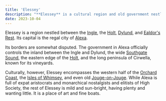 ```yaml
---
title: 'Elessey'
description: "**Elessey** is a cultural region and old government nestled between the Ingle, Dylund, and Ealdor's Rest. Its capital is the regal city of Alexa. It is a mild and sun-bright place, having plenty and wanting little, a place of art and fine boats."
date: 2023-10-04
---
```


Elessey is a region nestled between the [Ingle](), the [Holt](), [Dylund](), and [Ealdor's Rest](ealdorsrest). Its capital is the regal city of [Alexa]().

Its borders are somewhat disputed. The government in Alexa officially controls the inland between the Ingle and Dylund, the wide [Southgate Sound](), the eastern edge of the [Holt](), and the long peninsula of Cirwella, known for its vineyards.

Culturally, however, Elessey encompasses the western half of the [Orchard Coast](), the [Isles of Whimsey](whimsey), and even old [Jouge-on-Jouge](jouge). While Alexa is full of expat aristocrats and monarchical nostalgists and elitists of High Society, the rest of Elessey is mild and sun-bright, having plenty and wanting little. It is a place of art and fine boats.